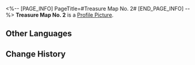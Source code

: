 <%-- [PAGE_INFO]
PageTitle=#Treasure Map No. 2#
[END_PAGE_INFO] --%>
{{Item Infobox
|id          = 140284
|image       = Item Treasure Map No. 2.png
|type        = Mission Item
|invCategory = Missions
|rarity      = 3
|effect      = 
|description = A treasure map guiding players to find the Championship Contender Pass in Herta Space Station's Victory Zone. The map depicts a Wubbaboo surrounded by paper cranes. Finding it might grant access to the Championship Contender Pass. Try to collect all the paper cranes.
}}
'''Treasure Map No. 2''' is a [[Profile Picture]].

==Other Languages==
{{Other Languages
|en   = Treasure Map No. 2
|zhs  = 二号藏宝图
|zht  = 二號藏寶圖
|ja   = 宝の地図・2号
|ko   = 보물 지도 2
|es   = Mapa del tesoro n.º 2
|fr   = Carte au trésor n°2
|ru   = Карта сокровищ 2
|th   = แผนที่สมบัติหมายเลข 2
|vi   = Bản Đồ Kho Báu Số 2
|de   = Schatzkarte Nr. 2
|id   = Peta Harta Karun No. 2
|pt   = Mapa do Tesouro n.º 2
}}

==Change History==
{{Change History|1.4}}